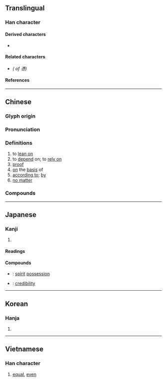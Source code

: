 {{also|凭|凴}}
{{character info}}
==Translingual==

===Han character===
{{Han char|rn=61|rad=心|as=12|sn=16|four=31332|canj=IFP|ids=⿱馮心}}

====Derived characters====
* {{l|mul|[[𧂋]]}}

====Related characters====
* {{l|mul|[[凭]]}} ''({{w|Simplified form}} of 憑)''

====References====
{{Han ref|kx=0402.160|dkj=11210|dj=0742.180|hdz=42351.020|uh=6191}}

----

==Chinese==
{{zh-forms|s=凭|alt=凴}}

===Glyph origin===
{{Han etym}}

===Pronunciation===
{{zh-pron
|m=píng
|c=pang4,bang6
|h=pfs=phìn
|md=
|mn=pîn/pêng
|mn_note=pîn - vernacular; pêng - literary
|mn-t=pêng5
|w=
|mc=y
|oc=y
|cat=v,n,prep,conj
}}

===Definitions===
{{zh-hanzi}}

# to [[lean on]]
# to [[depend]] on; to [[rely on]]
# [[proof]]
# [[on]] the [[basis]] of
# [[according to]]; [[by]]
# [[no matter]]

===Compounds===
{{zh-der|依憑|各憑本事|任憑|專賣憑證|單憑|執憑文帖|口說無憑|受益憑證|公憑|債權憑證|不足為憑|憑空|憑桌|憑信|憑心|憑脈|憑肩|文憑|憑照|憑陵|憑媒說合|憑險|憑弔|憑藉|憑準|憑闌|憑著|憑山俯海|憑驗|憑高|憑虛|戴憑重席|憑准|憑噫|憑虛構象|憑倚|空口無憑|憑高望遠|真憑實據|憑票|憑河暴虎|憑欄|有證為憑|戴憑奪席|憑眺|憑仗|憑券|憑軾|憑單|狐憑鼠伏|憑據|無憑|憑良心說|憑借|憑摺|白憑無故|憑空杜撰|憑依|憑證|憑恃|憑空捏造|憑虛公子|有憑有據|聽憑尊便|聽憑|鼠憑社貴}}

{{zh-cat|Intermediate}}

----

==Japanese==

===Kanji===
{{ja-kanji|grade=|rs=心12}}

# {{rfdef|ja|sort=心12}}

====Readings====
{{ja-readings
|goon=びょう
|kanon=ひょう
|kun=よ-る, たの-む, つ-く
}}

====Compounds====
* {{ja-r|憑依|ひょうい}}: [[spirit]] [[possession]]
* {{ja-r|信憑性|しんぴょうせい}}: [[credibility]]
----

==Korean==

===Hanja===
{{ko-hanja|hangeul=빙}}

# {{rfdef|ko|sort=心12}}

----

==Vietnamese==

===Han character===
{{vi-hantu|[[bằng]]|rs=心12}}

# [[equal]], [[even]]